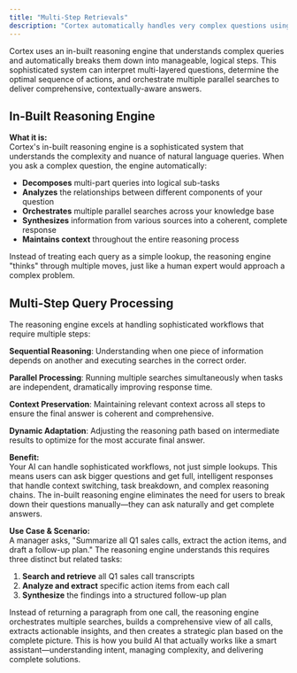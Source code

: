 ```yaml
---
title: "Multi-Step Retrievals"
description: "Cortex automatically handles very complex questions using an in-built reasoning engine that runs multiple parallel searches, figures out the best sequence, and returns complete answers for sophisticated workflows."
---
```


Cortex uses an in-built reasoning engine that understands complex queries and automatically breaks them down into manageable, logical steps. This sophisticated system can interpret multi-layered questions, determine the optimal sequence of actions, and orchestrate multiple parallel searches to deliver comprehensive, contextually-aware answers.

## In-Built Reasoning Engine

**What it is:**  
Cortex's in-built reasoning engine is a sophisticated system that understands the complexity and nuance of natural language queries. When you ask a complex question, the engine automatically:

- **Decomposes** multi-part queries into logical sub-tasks
- **Analyzes** the relationships between different components of your question
- **Orchestrates** multiple parallel searches across your knowledge base
- **Synthesizes** information from various sources into a coherent, complete response
- **Maintains context** throughout the entire reasoning process

Instead of treating each query as a simple lookup, the reasoning engine "thinks" through multiple moves, just like a human expert would approach a complex problem.

## Multi-Step Query Processing

The reasoning engine excels at handling sophisticated workflows that require multiple steps:

**Sequential Reasoning**: Understanding when one piece of information depends on another and executing searches in the correct order.

**Parallel Processing**: Running multiple searches simultaneously when tasks are independent, dramatically improving response time.

**Context Preservation**: Maintaining relevant context across all steps to ensure the final answer is coherent and comprehensive.

**Dynamic Adaptation**: Adjusting the reasoning path based on intermediate results to optimize for the most accurate final answer.

**Benefit:**  
Your AI can handle sophisticated workflows, not just simple lookups. This means users can ask bigger questions and get full, intelligent responses that handle context switching, task breakdown, and complex reasoning chains. The in-built reasoning engine eliminates the need for users to break down their questions manually—they can ask naturally and get complete answers.

**Use Case & Scenario:**  
A manager asks, "Summarize all Q1 sales calls, extract the action items, and draft a follow-up plan." The reasoning engine understands this requires three distinct but related tasks:

1. **Search and retrieve** all Q1 sales call transcripts
2. **Analyze and extract** specific action items from each call
3. **Synthesize** the findings into a structured follow-up plan

Instead of returning a paragraph from one call, the reasoning engine orchestrates multiple searches, builds a comprehensive view of all calls, extracts actionable insights, and then creates a strategic plan based on the complete picture. This is how you build AI that actually works like a smart assistant—understanding intent, managing complexity, and delivering complete solutions.
